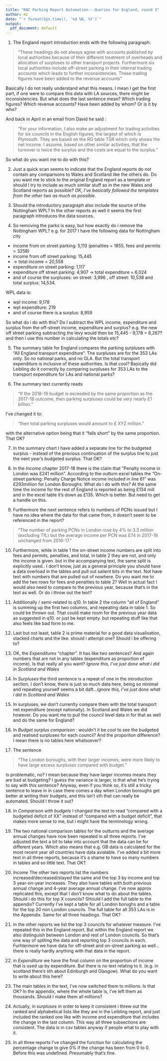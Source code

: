 ```yaml
---
title: "RAC Parking Report Automation---Queries for England, round 3"
author: mz
date: "`r format(Sys.time(), '%d %B, %Y')`"
output:
  pdf_document: default
---
```

  

1. The England report introduction ends with the following paragraph:

> "These headings do not always agree with accounts published by local authorities because of their different treatment of overheads and allocation of surpluses to other transport projects. Furthermore six local authorities include off-street parking in their internal trading accounts which leads to further inconsistencies. These trading figures have been added to the revenue accounts"

Basically I do not really understand what this means. I mean I get the first part, if one were to compare this data with LA sources, there might be inconsistencies. But what does the last sentence mean? Which trading figures? Which revenue accounts? Have been added by whom? Or is it by who? 

And back in April in an email from David he said :

> "For your information, I also make an adjustment for trading activities for six councils in the English figures,  the largest of which is Plymouth. They are based on the RO table TSR which only shows the net income.  I assume, based on other similar activities, that the turnover is twice the surplus and the costs are equal to the surplus.  "

So what do you want me to do with this?

2. Just a quick scan seems to indicate that the England reports do not contain any comparisons to Wales and Scotland like the others do. Do you want me to stick to the original England report as a template or should I try to include as much similar stuff as in the new Wales and Scotland reports as possible? *OK, I've basically followed the templates from the other two as much as possible*. 

3. Should the introductory paragraph also include the source of the Nottingham WPL? In the other reports as well it seems the first paragraph introduces the data sources. 

4. So removing the parks is easy, but how exactly do i remove the Nottingham WPL? e.g. for 2017 I have the following data for Nottingham city

* income from on street parking: 5,113 (penalties = 1855, fees and permits = 3258)
* income from off street parking: 15,445
* -> total income = 20,558
* expenditure on street parking: 1,117
* expenditure off street parking: 4,907
-> total expenditure = 6,024
* and of course the surpluses: on street: 3,996 , off street: 10,538 and total surplus: 14,534.

WPL data is:

* wpl income: 9,178
* wpl expenditure: 219
* and of course there is a surplus: 8,959

So what do i do with this? Do I subtract the WPL income, expenditure and surplus from the off-street income, expenditure and surplus? e.g.  the new off street parking subtracting the levy would then be 15,445 - 9,178 = 6,267? and then i use this number in calculating the totals etc?


5. The summary table for England compares the parking surpluses with "All England transport expenditure". The surpluses are for the 353 LAs only. So no national parks, and no GLA. But the total transport expenditure is inclusive of these authorities. Is that cool? Basically did Leibling do it correctly by comparing surpluses for 353 LAs to the transport expenditure for LAs and national parks?

6. The summary text currently reads 

> "If the 2018-19 budget is exceeded by the same proportion as the 2017-18 outcome, then parking surpluses could be very nearly £1 billion."

I've changed it to:

> "then total parking surpluses would amount to £ XYZ million."

with the alternative option being that it "falls short" by the same proportion. That OK?

7. In the summary chart I have added a separate line for the budgeted surplus - instead of the previous continuation of the surplus line to just the next year's budgeted surplus. That OK?

8. In the *Income* chapter 2017-18 there is the claim that "Penalty income in London was £241 million". According to the outturn excel tables the "On-street parking: Penalty Charge Notice income included in line 61" was £293million for London Boroughs. What do i do with this? At the same time the income for the rest of England is reported as being £134 mill and in the excel table it's down as £135. Which is better. But need to get a handle on this.  

9. Furthermore the next sentence refers to numbers of PCNs issued but I have no idea where the data for that came from, it doesn't seem to be referenced in the report?

> "The number of parking PCNs in London rose by 4% to 3.3 million (excluding TfL) but the average income per PCN was £74 in 2017-18 unchanged from 2016-17. "

10. Furthermore, while in table 1 the on-street  income numbers are split into fees and permits, penalties, and total, in table 2 they are not, and only the income is given. but in the accompanying text, the same split is explicitly used.. I don't know, just as a general principle you should have a data overload in the tables and pull out salient bits in the text. Not have text with numbers that are pulled out of nowhere. Do you want me to add the two rows for fees and penalties to table 2? Well in actual fact I would also need to compare to the previous year, because that's in the text as well. Or do i throw out the text?

11. Additionally / semi-related to q10. In table 2 the column "all of England" is summing up the first two columns, and repeating data in table 1. So could be thrown out. That could make room for the previous year data as suggested in q10. or just be kept empty. but repeating stuff like that also feels like bad form to me. 

12. Last but not least, table 2 is prime material for a good data visualisation, stacked charts and the like. should i attempt one? Should i be offering to?

13. OK, the *Expenditures* "chapter". It has like two sentences? And again numbers that are not in any tables (expenditure as proportion of income). Is that really all you want? *Ignore this, I've just done what i did in Scotland and Wales*

14. In *Surpluses* the third sentence is a repeat of one in the introduction section. I don't know, there is just so much data here, being so minimal and repeating yourself seems a bit daft...*Ignore this, I've just done what i did in Scotland and Wales*

15. In surpluses, we don't currenlty compare them with the total transport net expenditure (except nationally). In Scotland and Wales we did however. Do you want me to pull the council level data in for that as well and do the same for England? 

16. In *Budget surplus comparison* : wouldn't it be cool to see the budgeted and realised surpluses for each council? And the proporiton difference? I mean there is no tables here whatsoever?

17. The sentence 

> "The London boroughs, with their larger incomes, were more likely to have large excess surpluses compared with budget."

Is problematic, no? I mean  because they have larger incomes means they are bad at budgeting? I guess the variance is larger, is that what he's trying to say with this sentence? Anyway, even if you think so, it's still a tricky sentence to leave in in case there comes a day when London boroughs get better at writing their budgets, and this isn't sth that can really be automated. Should I throw it out?

18. In *Comparison with budgets* I changed the text to read "compared with a budgeted deficit of XX" instead of "compared with a budget deficit", that makes more sense to me, but i might have the terminology wrong. 


19. The two  national comparison tables for the outturns and the average annual changes have now been repeated in all three reports. I've adjusted the text a bit to take into account that the data can be for different years. Which also means that e.g. GB data is calculated for the most recent year *all* countries have data avialable. I've added a bit more text in all three reports, because it's a shame to have so many numbers in tables and so little text. That OK?

20. *Income* The other two reports list the numbers increased/decreased/stayed the same and the top 3 by income and top 3 year-on-year increases. They also have tables with both previous annual change and 4-year average annual change. I've now approx replicated this, except that I don't know what to do about the tables. Should i do this for top X councils? SHould I add the full table to the appendix? Currently I've kept a table for all London borughs and a table for the top 20 non London councils. The full table for all 353 LAs is in the Appendix. Same for all three headings. That OK?

21. In the other reports we list the top 3 councils for whatever measure. I've repeated this in the England report. But within the England report we also distinguish between London and rest of London councils. So that's one way of spliting the data and reporting top 3 councils in each. Furhtermore we have data for off-street and on-street parking as well... there is really hardly anything with that data in the report. 

22. in *Expenditure* we have the final column on the proportion of income that is used up by expenditure. But there is no text relating to it. (e.g. in scotland there's sth about Edinburgh and Glasgow). What do you want to write about this here?

23. The main tables in the text, I've now switched them to millions. Is that OK? In the appendix, where the whole table is, I've left them as thousands. Should I make them all millions?

24. Actually, in *surpluses* in order to keep it consistent i threw out the ranked and alphabetical lists like they are in the Leibling report, and just included the ranked one like with income and expenditure that includes the change in the last column. This way all three subsections are consistent. The data is in csv tables anyway if people what to play with it. 

25. In all three reports I've changed the function for calculating the percentage change to give 0% if the change has been from 0 to 0. Before this was undefined. Presumably that's fine. 
